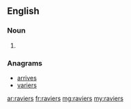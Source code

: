 ==English==

===Noun===
{{head|en|plural}}

# {{plural of|ravier|lang=en|nocat=1}}

===Anagrams===
* [[arrives#English|arrives]]
* [[variers#English|variers]]

[[ar:raviers]]
[[fr:raviers]]
[[mg:raviers]]
[[my:raviers]]